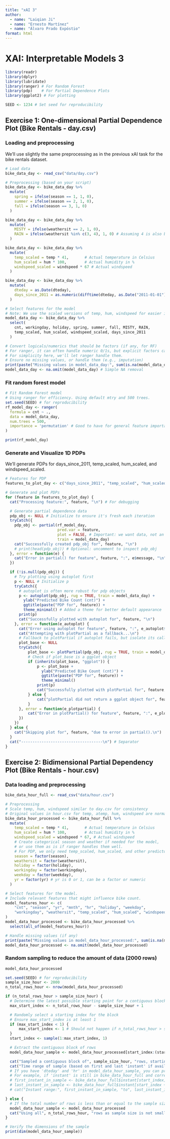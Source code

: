 ```yaml
---
title: "xAI 3"
author:
  - name: "Laiqian Ji"
  - name: "Ernesto Martínez"
  - name: "Álvaro Prado Expóstio"
format: html
---
```


# XAI: Interpretable Models 3

```r
library(readr)
library(dplyr)
library(lubridate)
library(ranger) # For Random Forest
library(pdp)    # For Partial Dependence Plots
library(ggplot2) # For plotting

SEED <- 1234 # Set seed for reproducibility
```


## Exercise 1: One-dimensional Partial Dependence Plot (Bike Rentals - day.csv)

### Loading and preprocessing

We'll use slightly the same preprocessing as in the previous xAI task for the bike rentals dataset.

```r
# Load data
bike_data_day <- read_csv("data/day.csv")

# Preprocessing (based on your script)
bike_data_day <- bike_data_day %>%
  mutate(
    spring = ifelse(season == 1, 1, 0),
    summer = ifelse(season == 2, 1, 0),
    fall = ifelse(season == 3, 1, 0)
  )

bike_data_day <- bike_data_day %>%
  mutate(
    MISTY = ifelse(weathersit == 2, 1, 0),
    RAIN = ifelse(weathersit %in% c(3, 4), 1, 0) # Assuming 4 is also bad weather
  )

bike_data_day <- bike_data_day %>%
  mutate(
    temp_scaled = temp * 41,       # Actual temperature in Celsius
    hum_scaled = hum * 100,        # Actual humidity in %
    windspeed_scaled = windspeed * 67 # Actual windspeed
  )

bike_data_day <- bike_data_day %>%
  mutate(
    dteday = as.Date(dteday),
    days_since_2011 = as.numeric(difftime(dteday, as.Date("2011-01-01"), units = "days"))
  )

# Select features for the model
# Note: We use the scaled versions of temp, hum, windspeed for easier interpretation
model_data_day <- bike_data_day %>%
  select(
    cnt, workingday, holiday, spring, summer, fall, MISTY, RAIN,
    temp_scaled, hum_scaled, windspeed_scaled, days_since_2011
  )

# Convert logicals/numerics that should be factors (if any, for RF)
# For ranger, it can often handle numeric 0/1s, but explicit factors can be clearer.
# For simplicity here, we'll let ranger handle them.
# Ensure no missing values, or handle them (e.g., imputation)
print(paste("Missing values in model_data_day:", sum(is.na(model_data_day))))
model_data_day <- na.omit(model_data_day) # Simple NA removal

```

### Fit random forest model


```r
# Fit Random Forest model
# Using ranger for efficiency. Using default mtry and 500 trees.
set.seed(SEED) # for reproducibility
rf_model_day <- ranger(
  formula = cnt ~ .,
  data = model_data_day,
  num.trees = 500,
  importance = 'permutation' # Good to have for general feature importance
)

print(rf_model_day)
```

### Generate and Visualize 1D PDPs

We'll generate PDPs for days_since_2011, temp_scaled, hum_scaled, and windspeed_scaled.


```r
# Features for PDP
features_to_plot_day <- c("days_since_2011", "temp_scaled", "hum_scaled", "windspeed_scaled")

# Generate and plot PDPs
for (feature in features_to_plot_day) {
  cat("Processing feature:", feature, "\n") # For debugging

  # Generate partial dependence data
  pdp_obj <- NULL # Initialize to ensure it's fresh each iteration
  tryCatch({
    pdp_obj <- partial(rf_model_day,
                       pred.var = feature,
                       plot = FALSE, # Important: we want data, not an immediate plot
                       train = model_data_day)
    cat("Successfully created pdp_obj for", feature, "\n")
    # print(head(pdp_obj)) # Optional: uncomment to inspect pdp_obj
  }, error = function(e) {
    cat("Error in partial() for feature", feature, ":", e$message, "\n")
  })

  if (!is.null(pdp_obj)) {
    # Try plotting using autoplot first
    p <- NULL # Initialize p
    tryCatch({
      # autoplot is often more robust for pdp objects
      p <- autoplot(pdp_obj, rug = TRUE, train = model_data_day) +
        ylab("Predicted Bike Count (cnt)") +
        ggtitle(paste("PDP for", feature)) +
        theme_minimal() # Added a theme for better default appearance
      print(p)
      cat("Successfully plotted with autoplot for", feature, "\n")
    }, error = function(e_autoplot) {
      cat("Error using autoplot for feature", feature, ":", e_autoplot$message, "\n")
      cat("Attempting with plotPartial as a fallback...\n")
      # Fallback to plotPartial if autoplot fails, but isolate its call
      plot_base <- NULL
      tryCatch({
          plot_base <- plotPartial(pdp_obj, rug = TRUE, train = model_data_day)
          # Check if plot_base is a ggplot object
          if (inherits(plot_base, "ggplot")) {
              p <- plot_base +
                ylab("Predicted Bike Count (cnt)") +
                ggtitle(paste("PDP for", feature)) +
                theme_minimal()
              print(p)
              cat("Successfully plotted with plotPartial for", feature, "\n")
          } else {
              cat("plotPartial did not return a ggplot object for", feature, ". Class was:", class(plot_base), "\n")
          }
      }, error = function(e_plotpartial) {
          cat("Error in plotPartial() for feature", feature, ":", e_plotpartial$message, "\n")
      })
    })
  } else {
    cat("Skipping plot for", feature, "due to error in partial().\n")
  }
  cat("------------------------------------\n") # Separator
}
```



## Exercise 2: Bidimensional Partial Dependency Plot (Bike Rentals - hour.csv)

### Data loading and preprocessing

```r
bike_data_hour_full <- read_csv("data/hour.csv")

# Preprocessing
# Scale temp, hum, windspeed similar to day.csv for consistency
# Original values in hour.csv for temp, atemp, hum, windspeed are normalized (0-1)
bike_data_hour_processed <- bike_data_hour_full %>%
  mutate(
    temp_scaled = temp * 41,       # Actual temperature in Celsius
    hum_scaled = hum * 100,        # Actual humidity in %
    windspeed_scaled = windspeed * 67, # Actual windspeed
    # Create categorical season and weather if needed for the model,
    # or use them as is if ranger handles them well.
    # For PDP, we only need temp_scaled, hum_scaled, and other predictors.
    season = factor(season),
    weathersit = factor(weathersit),
    holiday = factor(holiday),
    workingday = factor(workingday),
    weekday = factor(weekday),
    yr = factor(yr) # yr is 0 or 1, can be a factor or numeric
  )

# Select features for the model.
# Include relevant features that might influence bike count.
model_features_hour <- c(
    "cnt", "season", "yr", "mnth", "hr", "holiday", "weekday",
    "workingday", "weathersit", "temp_scaled", "hum_scaled", "windspeed_scaled"
)
model_data_hour_processed <- bike_data_hour_processed %>%
  select(all_of(model_features_hour))

# Handle missing values (if any)
print(paste("Missing values in model_data_hour_processed:", sum(is.na(model_data_hour_processed))))
model_data_hour_processed <- na.omit(model_data_hour_processed)
```

### Random sampling to reduce the amount of data (2000 rows)

```r
model_data_hour_processed
```



```r
set.seed(SEED) # for reproducibility
sample_size_hour <- 2000
n_total_rows_hour <- nrow(model_data_hour_processed)

if (n_total_rows_hour > sample_size_hour) {
  # Determine the latest possible starting point for a contiguous block
  max_start_index <- n_total_rows_hour - sample_size_hour + 1

  # Randomly select a starting index for the block
  # Ensure max_start_index is at least 1
  if (max_start_index < 1) {
      max_start_index <- 1 # Should not happen if n_total_rows_hour > sample_size_hour
  }
  start_index <- sample(1:max_start_index, 1)

  # Extract the contiguous block of rows
  model_data_hour_sample <- model_data_hour_processed[start_index:(start_index + sample_size_hour - 1), ]

  cat("Sampled a contiguous block of", sample_size_hour, "rows, starting at index", start_index, "\n")
  cat("Time range of sample (based on first and last 'instant' if available, or row numbers):\n")
  # If you have 'dteday' and 'hr' in model_data_hour_sample, you can print their range
  # For example, if 'instant' is still in bike_data_hour_full and corresponds to rows:
  # first_instant_in_sample <- bike_data_hour_full$instant[start_index]
  # last_instant_in_sample <- bike_data_hour_full$instant[start_index + sample_size_hour - 1]
  # cat("Instant range:", first_instant_in_sample, "to", last_instant_in_sample, "\n")

} else {
  # If the total number of rows is less than or equal to the sample size, use all data
  model_data_hour_sample <- model_data_hour_processed
  cat("Using all", n_total_rows_hour, "rows as sample size is not smaller.\n")
}

# Verify the dimensions of the sample
print(dim(model_data_hour_sample))
```



















